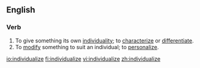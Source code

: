 ==English==

===Verb===
{{en-verb|individualiz|ing}}

# To give something its own [[individuality]]; to [[characterize]] or [[differentiate]].
# To [[modify]] something to suit an individual; to [[personalize]].

[[io:individualize]]
[[fi:individualize]]
[[vi:individualize]]
[[zh:individualize]]